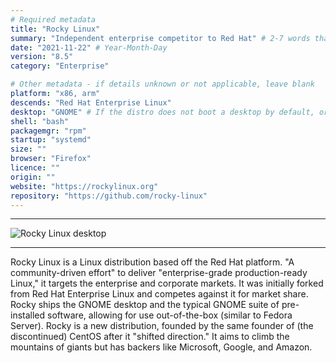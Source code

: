 ```yaml
---
# Required metadata
title: "Rocky Linux"
summary: "Independent enterprise competitor to Red Hat" # 2-7 words that sum up the distribution
date: "2021-11-22" # Year-Month-Day
version: "8.5"
category: "Enterprise"

# Other metadata - if details unknown or not applicable, leave blank
platform: "x86, arm"
descends: "Red Hat Enterprise Linux"
desktop: "GNOME" # If the distro does not boot a desktop by default, or doesn't ship one, leave 'desktop' blank
shell: "bash"
packagemgr: "rpm"
startup: "systemd"
size: ""
browser: "Firefox"
licence: ""
origin: ""
website: "https://rockylinux.org"
repository: "https://github.com/rocky-linux"
---
```


---

<Image
  src="/images/rocky.png"
  alt="Rocky Linux desktop"
  width={250}
  height={400}
/>

---

Rocky Linux is a Linux distribution based off the Red Hat platform. "A community-driven effort" to deliver "enterprise-grade production-ready Linux," it targets the enterprise and corporate markets. It was initially forked from Red Hat Enterprise Linux and competes against it for market share. Rocky ships the GNOME desktop and the typical GNOME suite of pre-installed software, allowing for use out-of-the-box (similar to Fedora Server). Rocky is a new distribution, founded by the same founder of (the discontinued) CentOS after it "shifted direction." It aims to climb the mountains of giants but has backers like Microsoft, Google, and Amazon.
